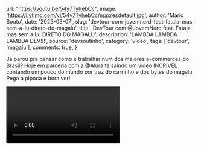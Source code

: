 
  url: "https://youtu.be/54y7TyhebCc",
  image: 'https://i.ytimg.com/vi/54y7TyhebCc/maxresdefault.jpg',
  author: 'Mario Souto',
  date: '2023-03-07',
  slug: 'devtour-com-jovemnerd-feat-fatala-mas-sem-a-lu-direto-do-magalu',
  title: 'DevTour com @JovemNerd feat. Fatala mas sem a Lu DIRETO DO MAGALU',
  description: 'LAMBDA LAMBDA LAMBDA DEV!!!',
  source: 'devsoutinho',
  category: 'video',
  tags: ['devtour', 'magalu'],
  comments: true,
}


Já parou pra pensar como é trabalhar num dos maiores e-commerces do Brasil? Hoje em parceria com a @Alura ta
saindo um vídeo INCRÍVEL contando um pouco do mundo por traz do carrinho e dos bytes do magalu. Pega a pipoca e bora ver!

<Video videoId="54y7TyhebCc" youtube />

---

Link para assistir direto e compartilhar: https://youtu.be/54y7TyhebCc

---